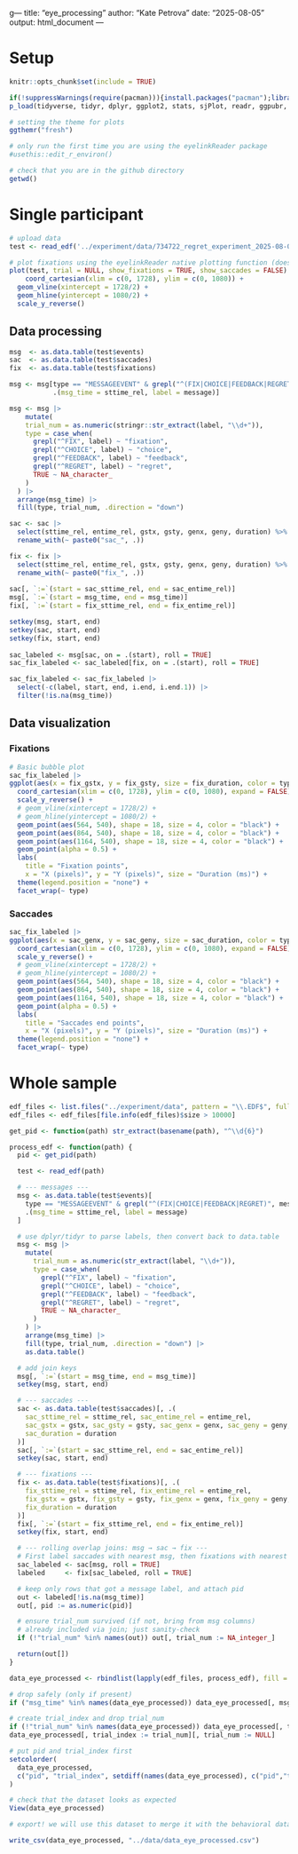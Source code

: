 g---
title: "eye_processing"
author: "Kate Petrova"
date: "2025-08-05"
output: html_document
---

# Setup

```r
knitr::opts_chunk$set(include = TRUE)

if(!suppressWarnings(require(pacman))){install.packages("pacman");library("pacman")}
p_load(tidyverse, tidyr, dplyr, ggplot2, stats, sjPlot, readr, ggpubr, patchwork, lubridate, ggthemr, ggdist, showtext, eyelinkReader, usethis, data.table, png, grid, purrr)
```

```r
# setting the theme for plots
ggthemr("fresh")
```

```r
# only run the first time you are using the eyelinkReader package
#usethis::edit_r_environ()
```

```r
# check that you are in the github directory
getwd()
```

# Single participant

```r
# upload data
test <- read_edf('../experiment/data/734722_regret_experiment_2025-08-07_10h53.41.207.EDF')
```

```r
# plot fixations using the eyelinkReader native plotting function (does not separate by routine)
plot(test, trial = NULL, show_fixations = TRUE, show_saccades = FALSE) +
    coord_cartesian(xlim = c(0, 1728), ylim = c(0, 1080)) +
  geom_vline(xintercept = 1728/2) +
  geom_hline(yintercept = 1080/2) +
  scale_y_reverse() 
```
## Data processing 

```r
msg  <- as.data.table(test$events)   
sac  <- as.data.table(test$saccades)    
fix  <- as.data.table(test$fixations)

msg <- msg[type == "MESSAGEEVENT" & grepl("^(FIX|CHOICE|FEEDBACK|REGRET)", message),
           .(msg_time = sttime_rel, label = message)]

msg <- msg |>
    mutate(
    trial_num = as.numeric(stringr::str_extract(label, "\\d+")),
    type = case_when(
      grepl("^FIX", label) ~ "fixation",
      grepl("^CHOICE", label) ~ "choice",
      grepl("^FEEDBACK", label) ~ "feedback",
      grepl("^REGRET", label) ~ "regret",
      TRUE ~ NA_character_  
    )
  ) |>
  arrange(msg_time) |> 
  fill(type, trial_num, .direction = "down") 

sac <- sac |>
  select(sttime_rel, entime_rel, gstx, gsty, genx, geny, duration) %>% 
  rename_with(~ paste0("sac_", .))

fix <- fix |>
  select(sttime_rel, entime_rel, gstx, gsty, genx, geny, duration) %>% 
  rename_with(~ paste0("fix_", .))
  
sac[, `:=`(start = sac_sttime_rel, end = sac_entime_rel)]
msg[, `:=`(start = msg_time, end = msg_time)]
fix[, `:=`(start = fix_sttime_rel, end = fix_entime_rel)]

setkey(msg, start, end)
setkey(sac, start, end)
setkey(fix, start, end)
                     
sac_labeled <- msg[sac, on = .(start), roll = TRUE]
sac_fix_labeled <- sac_labeled[fix, on = .(start), roll = TRUE]

sac_fix_labeled <- sac_fix_labeled |>
  select(-c(label, start, end, i.end, i.end.1)) |>
  filter(!is.na(msg_time)) 


```

## Data visualization

### Fixations

```r
# Basic bubble plot
sac_fix_labeled |>
ggplot(aes(x = fix_gstx, y = fix_gsty, size = fix_duration, color = type)) +
  coord_cartesian(xlim = c(0, 1728), ylim = c(0, 1080), expand = FALSE) +
  scale_y_reverse() +
  # geom_vline(xintercept = 1728/2) +
  # geom_hline(yintercept = 1080/2) +
  geom_point(aes(564, 540), shape = 18, size = 4, color = "black") +
  geom_point(aes(864, 540), shape = 18, size = 4, color = "black") +
  geom_point(aes(1164, 540), shape = 18, size = 4, color = "black") +
  geom_point(alpha = 0.5) +
  labs(
    title = "Fixation points",
    x = "X (pixels)", y = "Y (pixels)", size = "Duration (ms)") +
  theme(legend.position = "none") +
  facet_wrap(~ type)
```

### Saccades

```r
sac_fix_labeled |>
ggplot(aes(x = sac_genx, y = sac_geny, size = sac_duration, color = type)) +
  coord_cartesian(xlim = c(0, 1728), ylim = c(0, 1080), expand = FALSE) +
  scale_y_reverse() +
  # geom_vline(xintercept = 1728/2) +
  # geom_hline(yintercept = 1080/2) +
  geom_point(aes(564, 540), shape = 18, size = 4, color = "black") +
  geom_point(aes(864, 540), shape = 18, size = 4, color = "black") +
  geom_point(aes(1164, 540), shape = 18, size = 4, color = "black") +
  geom_point(alpha = 0.5) +
  labs(
    title = "Saccades end points",
    x = "X (pixels)", y = "Y (pixels)", size = "Duration (ms)") +
  theme(legend.position = "none") +
  facet_wrap(~ type)

```

# Whole sample

```r
edf_files <- list.files("../experiment/data", pattern = "\\.EDF$", full.names = TRUE)
edf_files <- edf_files[file.info(edf_files)$size > 10000]

get_pid <- function(path) str_extract(basename(path), "^\\d{6}")

process_edf <- function(path) {
  pid <- get_pid(path)

  test <- read_edf(path)

  # --- messages ---
  msg <- as.data.table(test$events)[
    type == "MESSAGEEVENT" & grepl("^(FIX|CHOICE|FEEDBACK|REGRET)", message),
    .(msg_time = sttime_rel, label = message)
  ]

  # use dplyr/tidyr to parse labels, then convert back to data.table
  msg <- msg |>
    mutate(
      trial_num = as.numeric(str_extract(label, "\\d+")),
      type = case_when(
        grepl("^FIX", label) ~ "fixation",
        grepl("^CHOICE", label) ~ "choice",
        grepl("^FEEDBACK", label) ~ "feedback",
        grepl("^REGRET", label) ~ "regret",
        TRUE ~ NA_character_
      )
    ) |>
    arrange(msg_time) |>
    fill(type, trial_num, .direction = "down") |>
    as.data.table()

  # add join keys
  msg[, `:=`(start = msg_time, end = msg_time)]
  setkey(msg, start, end)

  # --- saccades ---
  sac <- as.data.table(test$saccades)[, .(
    sac_sttime_rel = sttime_rel, sac_entime_rel = entime_rel,
    sac_gstx = gstx, sac_gsty = gsty, sac_genx = genx, sac_geny = geny,
    sac_duration = duration
  )]
  sac[, `:=`(start = sac_sttime_rel, end = sac_entime_rel)]
  setkey(sac, start, end)

  # --- fixations ---
  fix <- as.data.table(test$fixations)[, .(
    fix_sttime_rel = sttime_rel, fix_entime_rel = entime_rel,
    fix_gstx = gstx, fix_gsty = gsty, fix_genx = genx, fix_geny = geny,
    fix_duration = duration
  )]
  fix[, `:=`(start = fix_sttime_rel, end = fix_entime_rel)]
  setkey(fix, start, end)

  # --- rolling overlap joins: msg → sac → fix ---
  # First label saccades with nearest msg, then fixations with nearest of that result
  sac_labeled <- sac[msg, roll = TRUE]
  labeled     <- fix[sac_labeled, roll = TRUE]

  # keep only rows that got a message label, and attach pid
  out <- labeled[!is.na(msg_time)]
  out[, pid := as.numeric(pid)]

  # ensure trial_num survived (if not, bring from msg columns)
  # already included via join; just sanity-check
  if (!"trial_num" %in% names(out)) out[, trial_num := NA_integer_]

  return(out[])
}

data_eye_processed <- rbindlist(lapply(edf_files, process_edf), fill = TRUE)

# drop safely (only if present)
if ("msg_time" %in% names(data_eye_processed)) data_eye_processed[, msg_time := NULL]

# create trial_index and drop trial_num
if (!"trial_num" %in% names(data_eye_processed)) data_eye_processed[, trial_num := NA_integer_]
data_eye_processed[, trial_index := trial_num][, trial_num := NULL]

# put pid and trial_index first
setcolorder(
  data_eye_processed,
  c("pid", "trial_index", setdiff(names(data_eye_processed), c("pid","trial_index")))
)
``` 
```r
# check that the dataset looks as expected
View(data_eye_processed)
```

```r
# export! we will use this dataset to merge it with the behavioral dataset (from exp_processing)

write_csv(data_eye_processed, "../data/data_eye_processed.csv")
```


